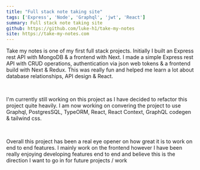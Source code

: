```yaml
---
title: "Full stack note taking site"
tags: ['Express', 'Node', 'Graphql', 'jwt', 'React']
summary: Full stack note taking site
github: https://github.com/luke-h1/take-my-notes
site: https://take-my-notes.com
---
```


Take my notes is one of my first full stack projects. Initially I built an Express rest API with MongoDB & a frontend with Next. I made a simple Express rest API with CRUD operations, authentication via json web tokens & a frontend build with Next & Redux. This was really fun and helped me learn a lot about database relationships, API design & React. 

<br /> 

I'm currently still working on this project as I have decided to refactor this project quite heavily. I am now working on convering the project to use Graphql, PostgresSQL, TypeORM, React, React Context, GraphQL codegen & tailwind css. 

<br /> 

Overall this project has been a real eye opener on how great it is to work on end to end features. I mainly work on the frontend however I have been really enjoying developing features end to end and believe this is the direction I want to go in for future projects / work